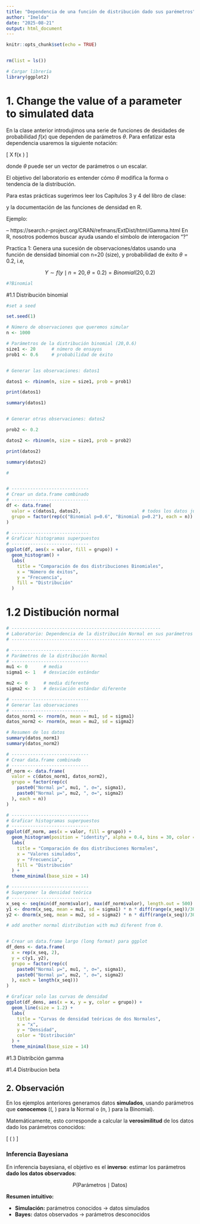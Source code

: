 ---
title: "Dependencia de una función de distribución dado sus parémetros"
author: "Imelda"
date: "2025-08-21"
output: html_document
---

```{r setup, include=FALSE}
knitr::opts_chunk$set(echo = TRUE)


rm(list = ls())

# Cargar librería
library(ggplot2)

```


# 1. Change the value of a parameter to simulated data


En la clase anterior introdujimos una serie de funciones de desidades de probabilidad $f(x)$ que dependen de parámetros $\theta$. 
Para enfatizar esta dependencia usaremos la siguiente notación:

\[
X \sim f(x \mid \theta)
\]

donde $\theta$ puede ser un vector de parámetros o un escalar.

\medskip

El objetivo del laboratorio es entender cómo $\theta$ modifica la forma o tendencia de la distribución.

\subsubsection*{Tipos de Parámetros}

\begin{itemize}
    \item \textbf{Parámetros de localización:} desplazan la distribución horizontalmente.
    \item \textbf{Parámetros de escala:} estiran o comprimen la distribución.
    \item \textbf{Parámetros de forma:} cambian la forma fundamental de la distribución.
\end{itemize}

\medskip

Para estas prácticas sugerimos leer los Capítulos 3 y 4 del libro de clase:

\begin{quote}
Kruschke, John K. \\
\emph{Doing Bayesian Data Analysis: A Tutorial with R, JAGS, and Stan}, 2a edición.
\end{quote}

y la documentación de las funciones de densidad en R.

Ejemplo: 

-- https://search.r-project.org/CRAN/refmans/ExtDist/html/Gamma.html
En R, nosotros podemos buscar ayuda usando el simbolo de interogacion "?"

Practica 1: Genera una sucesión de observaciones/datos usando una función de densidad binomial con n=20 (size), y probabilidad de éxito $\theta=0.2$, i.e,

$$Y \sim f(y \mid n=20, \theta= 0.2) = Binomial (20, 0.2) $$


```{r help in R}
#?Binomial
```

#1.1 Distribución binomial

```{r question}
#set a seed

set.seed(1)

# Número de observaciones que queremos simular
n <- 1000  

# Parámetros de la distribución binomial (20,0.6)
size1 <- 20      # número de ensayos
prob1 <- 0.6     # probabilidad de éxito


# Generar las observaciones: datos1

datos1 <- rbinom(n, size = size1, prob = prob1)

print(datos1)

summary(datos1)


# Generar otras observaciones: datos2

prob2 <- 0.2

datos2 <- rbinom(n, size = size1, prob = prob2)

print(datos2)

summary(datos2)

#


# -----------------------------
# Crear un data.frame combinado
# -----------------------------
df <- data.frame(
  valor = c(datos1, datos2),                       # todos los datos juntos
  grupo = factor(rep(c("Binomial p=0.6", "Binomial p=0.2"), each = n))
)

# -----------------------------
# Graficar histogramas superpuestos
# -----------------------------
ggplot(df, aes(x = valor, fill = grupo)) +
  geom_histogram() +
  labs(
    title = "Comparación de dos distribuciones Binomiales",
    x = "Número de éxitos",
    y = "Frecuencia",
    fill = "Distribución"
  ) 
```

# 1.2 Distibución normal

```{r normal}
# --------------------------------------------------------
# Laboratorio: Dependencia de la distribución Normal en sus parámetros
# --------------------------------------------------------

# -----------------------------
# Parámetros de la distribución Normal
# -----------------------------
mu1 <- 0      # media
sigma1 <- 1   # desviación estándar

mu2 <- 0      # media diferente
sigma2 <- 3   # desviación estándar diferente

# -----------------------------
# Generar las observaciones
# -----------------------------
datos_norm1 <- rnorm(n, mean = mu1, sd = sigma1)
datos_norm2 <- rnorm(n, mean = mu2, sd = sigma2)

# Resumen de los datos
summary(datos_norm1)
summary(datos_norm2)

# -----------------------------
# Crear data.frame combinado
# -----------------------------
df_norm <- data.frame(
  valor = c(datos_norm1, datos_norm2),
  grupo = factor(rep(c(
    paste0("Normal μ=", mu1, ", σ=", sigma1),
    paste0("Normal μ=", mu2, ", σ=", sigma2)
  ), each = n))
)

# -----------------------------
# Graficar histogramas superpuestos
# -----------------------------
ggplot(df_norm, aes(x = valor, fill = grupo)) +
  geom_histogram(position = "identity", alpha = 0.4, bins = 30, color = "black") +
  labs(
    title = "Comparación de dos distribuciones Normales",
    x = "Valores simulados",
    y = "Frecuencia",
    fill = "Distribución"
  ) +
  theme_minimal(base_size = 14)


```


```{r teoria}
# -----------------------------
# Superponer la densidad teórica
# -----------------------------
x_seq <- seq(min(df_norm$valor), max(df_norm$valor), length.out = 500)
y1 <- dnorm(x_seq, mean = mu1, sd = sigma1) * n * diff(range(x_seq))/30
y2 <- dnorm(x_seq, mean = mu2, sd = sigma2) * n * diff(range(x_seq))/30

# add another normal distribution with mu3 diferent from 0. 


# Crear un data.frame largo (long format) para ggplot
df_dens <- data.frame(
  x = rep(x_seq, 2),
  y = c(y1, y2),
  grupo = factor(rep(c(
    paste0("Normal μ=", mu1, ", σ=", sigma1),
    paste0("Normal μ=", mu2, ", σ=", sigma2)
  ), each = length(x_seq)))
)

# Graficar solo las curvas de densidad
ggplot(df_dens, aes(x = x, y = y, color = grupo)) +
  geom_line(size = 1.2) +
  labs(
    title = "Curvas de densidad teóricas de dos Normales",
    x = "x",
    y = "Densidad",
    color = "Distribución"
  ) +
  theme_minimal(base_size = 14)


```

#1.3 Distribción gamma 


#1.4 Distribucion beta


## 2. Observación

En los ejemplos anteriores generamos datos **simulados**, usando parámetros que **conocemos** (\(\mu, \sigma\) para la Normal o \(n, \theta\) para la Binomial).  

Matemáticamente, esto corresponde a calcular la **verosimilitud** de los datos dado los parámetros conocidos:

\[
\mathrm{P}(\text{Datos} \mid \text{Parámetros})
\]

### Inferencia Bayesiana

En inferencia bayesiana, el objetivo es el **inverso**: estimar los parámetros **dado los datos observados**:

$${P}(\text{Parámetros} \mid \text{Datos}) $$

 **Resumen intuitivo:**  

- **Simulación:** parámetros conocidos → datos simulados  
- **Bayes:** datos observados → parámetros desconocidos  
